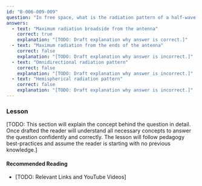 ```yaml
---
id: "B-006-009-009"
question: "In free space, what is the radiation pattern of a half-wave dipole?"
answers:
  - text: "Maximum radiation broadside from the antenna"
    correct: true
    explanation: "[TODO: Draft explanation why answer is correct.]"
  - text: "Maximum radiation from the ends of the antenna"
    correct: false
    explanation: "[TODO: Draft explanation why answer is incorrect.]"
  - text: "Omnidirectional radiation pattern"
    correct: false
    explanation: "[TODO: Draft explanation why answer is incorrect.]"
  - text: "Hemispherical radiation pattern"
    correct: false
    explanation: "[TODO: Draft explanation why answer is incorrect.]"
---
```


### Lesson

[TODO: This section will explain the concept behind the question in detail. Once drafted the reader will understand all necessary concepts to answer the question confidently and correctly. The lesson will follow pedagogy best-practices and assume the reader is starting with no previous knowledge.]

#### Recommended Reading

- [TODO: Relevant Links and YouTube Videos]
